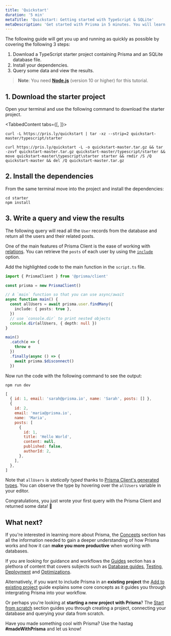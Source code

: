 ```yaml
---
title: 'Quickstart'
duration: '5 min'
metaTitle: 'Quickstart: Getting started with TypeScript & SQLite'
metaDescription: 'Get started with Prisma in 5 minutes. You will learn how to send queries to a SQLite database in a plain TypeScript script using Prisma Client.'
---
```


<TopBlock>

The following guide will get you up and running as quickly as possible by covering the following 3 steps:

1. Download a TypeScript starter project containing Prisma and an SQLite database file.
2. Install your dependencies.
3. Query some data and view the results.

> **Note**: You need [**Node.js**](https://nodejs.org/en/) (version 10 or higher) for this tutorial.

</TopBlock>

## 1. Download the starter project

Open your terminal and use the following command to download the starter project.

<TabbedContent tabs={[<FileWithIcon text="Unix (Mac OS, Linux)" icon="display"/>, <FileWithIcon text="Windows" icon="display"/>]}>

<tab>

```terminal copy
curl -L https://pris.ly/quickstart | tar -xz --strip=2 quickstart-master/typescript/starter
```

</tab>

<tab>

```terminal copy
curl https://pris.ly/quickstart -L -o quickstart-master.tar.gz && tar -zxvf quickstart-master.tar.gz quickstart-master/typescript/starter && move quickstart-master\typescript\starter starter && rmdir /S /Q quickstart-master && del /Q quickstart-master.tar.gz
```

</tab>

</TabbedContent>

## 2. Install the dependencies

From the same terminal move into the project and install the dependencies:

```terminal copy
cd starter
npm install
```

## 3. Write a query and view the results

The following query will read all the `User` records from the database and return all the users and their related posts.

One of the main features of Prisma Client is the ease of working with [relations](../concepts/components/prisma-schema/relations). You can retrieve the `posts` of each user by using the [`include`](../concepts/components/prisma-client/select-fields#include-relations-and-select-relation-fields) option.

Add the highlighted code to the main function in the `script.ts` file.

```ts file=script.ts highlight=7,8,9,10,11;add
import { PrismaClient } from '@prisma/client'

const prisma = new PrismaClient()

// A `main` function so that you can use async/await
async function main() {
  const allUsers = await prisma.user.findMany({
    include: { posts: true },
  })
  // use `console.dir` to print nested objects
  console.dir(allUsers, { depth: null })
}

main()
  .catch(e => {
    throw e
  })
  .finally(async () => {
    await prisma.$disconnect()
  })
```

Now run the code with the following command to see the output:

<CodeWithResult expanded={false}>

<cmd>

```terminal copy
npm run dev
```

</cmd>

<cmdResult>

```js no-lines
[
  { id: 1, email: 'sarah@prisma.io', name: 'Sarah', posts: [] },
  {
    id: 2,
    email: 'maria@prisma.io',
    name: 'Maria',
    posts: [
      {
        id: 1,
        title: 'Hello World',
        content: null,
        published: false,
        authorId: 2,
      },
    ],
  },
]
```

</cmdResult>

</CodeWithResult>

<Admonition type="info">

Note that `allUsers` is _statically typed_ thanks to [Prisma Client's generated types](../concepts/components/prisma-client/advanced-type-safety/operating-against-partial-structures-of-model-types). You can observe the type by hovering over the `allUsers` variable in your editor.

</Admonition>

Congratulations, you just wrote your first query with the Prisma Client and returned some data! 🎉

## What next?

If you're interested in learning more about Prisma, the [Concepts](../../concepts) section has all the information needed to gain a deeper understanding of how Prisma works and how it can
**make you more productive** when working with databases.

If you are looking for guidance and workflows the [Guides](../../guides) section has a plethora of content that covers subjects such as [Database guides](../../guides/database), [Testing](../../guides/testing), [Deployment](../../guides/deployment) and [Optimizations](../../guides/performance-and-optimization).

Alternatively, if you want to include Prisma in an **existing project** the [Add to existing project](./setup-prisma/add-to-existing-project-typescript-postgres) guide explains some core concepts as it guides you through intergrating Prisma into your workflow.

Or perhaps you're looking at **starting a new project with Prisma**? The [Start from scratch](./setup-prisma/start-from-scratch-typescript-postgres) section guides you through creating a project, connecting your database and querying your data from scratch.

<Admonition type="info">

Have you made something cool with Prisma? Use the hastag **#madeWithPrisma** and let us know!

</Admonition>
